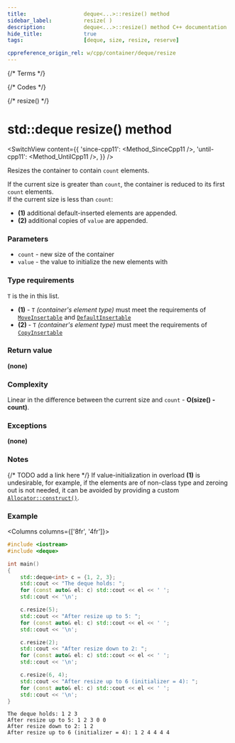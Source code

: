```yaml
---
title:					deque<...>::resize() method
sidebar_label:			resize( )
description:			deque<...>::resize() method C++ documentation
hide_title:				true
tags:					[deque, size, resize, reserve]

cppreference_origin_rel: w/cpp/container/deque/resize
---
```



{/* Terms */}

{/* Codes */}

{/* resize() */}

# std::deque resize() method

<SwitchView content={{
	'since-cpp11': <Method_SinceCpp11 />,
	'until-cpp11': <Method_UntilCpp11 />,
}} />

Resizes the container to contain `count` elements.

If the current size is greater than `count`, the container is reduced to its first `count` elements.  
If the current size is less than `count`:  
 - **(1)** additional default-inserted elements are appended.
 - **(2)** additional copies of `value` are appended.

### Parameters

 - `count` - new size of the container
 - `value` - the value to initialize the new elements with

### Type requirements

`T` is the  in this list.

 - **(1)** - `T` *(container's element type)* must meet the requirements of [`MoveInsertable`](/docs/named_req/MoveInsertable) and [`DefaultInsertable`](/docs/named_req/MoveInsertable)
 - **(2)** - `T` *(container's element type)* must meet the requirements of [`CopyInsertable`](/docs/named_req/CopyInsertable)

### Return value

**(none)**

### Complexity

Linear in the difference between the current size and `count` - **O(size() - count)**.

### Exceptions

**(none)**

### Notes

{/* TODO add a link here */}
If value-initialization in overload **(1)** is undesirable, for example, if the elements are of non-class type and zeroing out is not needed,
it can be avoided by providing a custom [`Allocator::construct()`](#).

### Example

<Columns columns={['8fr', '4fr']}>
<div>

```cpp title='Main.cpp' showLineNumbers
#include <iostream>
#include <deque>

int main()
{
    std::deque<int> c = {1, 2, 3};
    std::cout << "The deque holds: ";
    for (const auto& el: c) std::cout << el << ' ';
    std::cout << '\n';

    c.resize(5);
    std::cout << "After resize up to 5: ";
    for (const auto& el: c) std::cout << el << ' ';
    std::cout << '\n';

    c.resize(2);
    std::cout << "After resize down to 2: ";
    for (const auto& el: c) std::cout << el << ' ';
    std::cout << '\n';

    c.resize(6, 4);
    std::cout << "After resize up to 6 (initializer = 4): ";
    for (const auto& el: c) std::cout << el << ' ';
    std::cout << '\n';
}
```

</div>
<div>

```plaintext title="Output"
The deque holds: 1 2 3
After resize up to 5: 1 2 3 0 0
After resize down to 2: 1 2
After resize up to 6 (initializer = 4): 1 2 4 4 4 4
```

</div>
</Columns>
